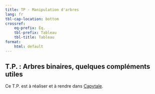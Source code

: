 ---
title: TP - Manipulation d'arbres
lang: fr
tbl-cap-location: bottom
crossref: 
    eq-prefix: Éq.
    tbl-prefix: Tableau
    tbl-title: Tableau
format:
    html: default
---

## T.P. : Arbres binaires, quelques compléments utiles

Ce T.P. est à réaliser et à rendre dans [Capytale](https://capytale2.ac-paris.fr/web/c/15c9-991659){target="_blank"}.
